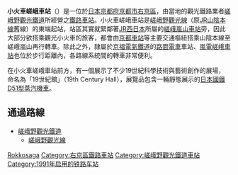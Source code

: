 {{NoteTA|1 = zh:小火車嵯峨車站; zh-cn:小火车嵯峨站; zh-tw:小火車嵯峨車站; zh-hk:小火車嵯峨站; }}
{{日本車站資訊
|公司色       = #0072bc
|文字色     = 
|站名       = 小火車嵯峨站
|圖片       = トロッコ嵯峨駅 2016 (29753883816).jpg
|pxl        = 
|圖片說明   = 站舍
|日文原名   = トロッコ嵯峨
|平假名   = トロッコさが
|羅馬拼音   = Torokko Saga
|副站名     = 
|電報略號   = トロサカ
|所在地     = [[京都市|京都市]][[右京區|右京區]]嵯峨天龍寺車道町
|車站構造     = [[地面車站|地面車站]]
|月台配置     = 1面1線
|啟用年月日 = 1991年（平成3年）4月27日
|廢站年月日 = 
|乘客人數   = 
|上下車人次   = 
|統計年度   =
|轉車       = [[西日本旅客鐵道|西日本旅客鐵道]][[山陰本線|山陰本線]]（[[嵯峨嵐山站|嵯峨嵐山站]]）<br />[[京福電氣鐵道|京福電氣鐵道]][[嵐山本線|嵐山本線]]（[[嵐電嵯峨站|嵐電嵯峨站]]）
|備考       = 
|adjacent = {{Adjacent stations|system=嵯峨野觀光鐵道|line=嵯峨野觀光線|right=小火車嵐山|note-mid=起點|note-right=1.0km}}
}}
'''小火車嵯峨車站'''（{{lang|ja|トロッコ嵯峨駅}}）是一位於[[日本|日本]][[京都府|京都府]][[京都市|京都市]][[右京區|右京區]]，由當地的觀光鐵路業者[[嵯峨野觀光鐵道|嵯峨野觀光鐵道]]所經營之[[鐵路車站|鐵路車站]]。小火車嵯峨車站是[[嵯峨野觀光線|嵯峨野觀光線]]（原[[山陰本線|JR山陰本線]]舊線）的東端起站，站區其實就緊鄰著[[JR西日本|JR西日本]]所屬的[[嵯峨嵐山車站|嵯峨嵐山車站]]旁，因此大部分欲搭乘觀光小火車的旅客，都會由[[京都車站|京都車站]]等主要交通樞紐搭乘山陰本線至嵯峨嵐山再行轉車。除此之外，隸屬於[[京福電氣鐵道|京福電氣鐵道]]的[[路面電車|路面電車]]車站、[[嵐電嵯峨車站|嵐電嵯峨車站]]也位於步行距離內，各路線系統間的轉車非常便利。

在小火車嵯峨車站前方，有一個展示了不少19世紀科學技術與藝術創作的展場，命名為「19世紀館」（19th Century Hall），展覽品包含一輛靜態展示的[[日本國鐵D51型蒸汽機車|日本國鐵D51型蒸汽機車]]。

==通過路線==

* [[嵯峨野觀光鐵道|嵯峨野觀光鐵道]]
** [[嵯峨野觀光線|嵯峨野觀光線]]

{{嵯峨野觀光鐵道線}}

{{japan-rail-stub}}
{{鐵路車站小作品}}
{{DEFAULTSORT:Torokko-Saga}}
[[Category:日本鐵路車站_To|Rokkosaga]]
[[Category:右京區鐵路車站|Category:右京區鐵路車站]]
[[Category:嵯峨野觀光鐵道車站|Category:嵯峨野觀光鐵道車站]]
[[Category:1991年启用的铁路车站|Category:1991年启用的铁路车站]]